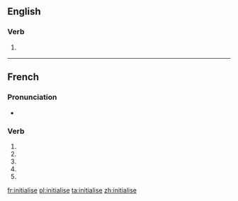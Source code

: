 {{also|initialisé}}
==English==

===Verb===
{{en-verb|initialises|initialising|initialised|initialised}}

# {{context|British}} {{alternative spelling of|initialize}}

----

==French==

===Pronunciation===
* {{homophones|lang=fr|initialisent|initialises}}

===Verb===
{{fr-verb-form}}

# {{conjugation of|initialiser||1|s|pres|ind|lang=fr}}
# {{conjugation of|initialiser||3|s|pres|ind|lang=fr}}
# {{conjugation of|initialiser||1|s|pres|sub|lang=fr}}
# {{conjugation of|initialiser||3|s|pres|sub|lang=fr}}
# {{conjugation of|initialiser||2|s|imp|lang=fr}}

[[fr:initialise]]
[[pl:initialise]]
[[ta:initialise]]
[[zh:initialise]]